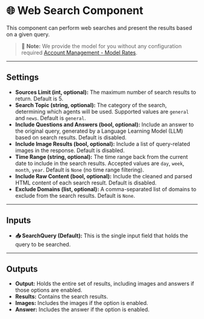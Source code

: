 # 🌐 Web Search Component

This component can perform web searches and present the results based on a given query.

> 📝 **Note:** We provide the model for you without any configuration required [Account Management - Model Rates](/docs/account-management/model-rates).

<Arcade  src="https://demo.arcade.software/yGvNUREteuUqZ7ryFPAW?embed&embed_mobile=tab&embed_desktop=inline&show_copy_link=true" title="WebSearch | SmythOS" />

---

## Settings

- **Sources Limit (int, optional):** The maximum number of search results to return. Default is 5.
- **Search Topic (string, optional):** The category of the search, determining which agents will be used. Supported values are `general` and `news`. Default is `general`.
- **Include Questions and Answers (bool, optional):** Include an answer to the original query, generated by a Language Learning Model (LLM) based on search results. Default is disabled.
- **Include Image Results (bool, optional):** Include a list of query-related images in the response. Default is disabled.
- **Time Range (string, optional):** The time range back from the current date to include in the search results. Accepted values are `day`, `week`, `month`, `year`. Default is `None` (no time range filtering).
- **Include Raw Content (bool, optional):** Include the cleaned and parsed HTML content of each search result. Default is disabled.
- **Exclude Domains (list<string/>, optional):** A comma-separated list of domains to exclude from the search results. Default is `None`.

---

## Inputs

- **📥 SearchQuery (Default):** This is the single input field that holds the query to be searched.

---

## Outputs

- **Output:** Holds the entire set of results, including images and answers if those options are enabled.
- **Results:** Contains the search results.
- **Images:** Includes the images if the option is enabled.
- **Answer:** Includes the answer if the option is enabled.